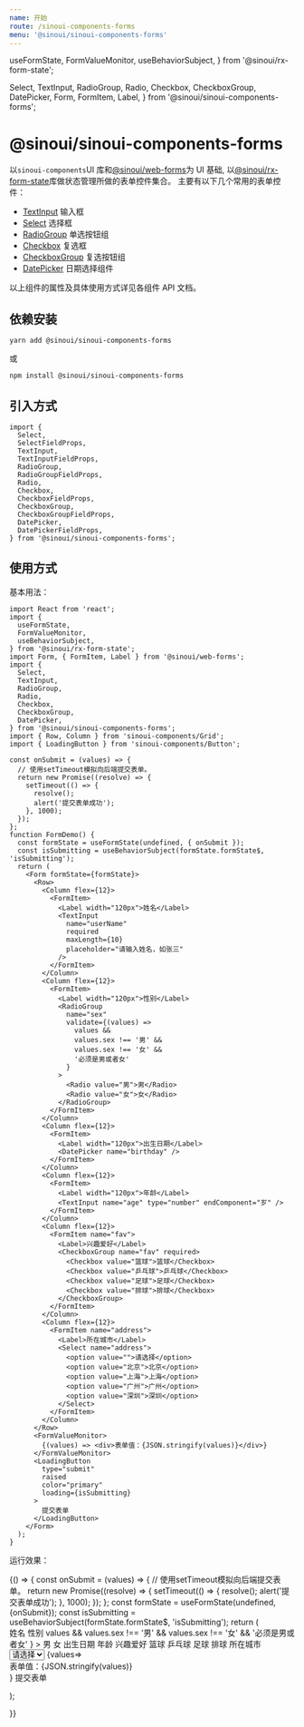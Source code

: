 ```yaml
---
name: 开始
route: /sinoui-components-forms
menu: '@sinoui/sinoui-components-forms'
---
```


  useFormState,
  FormValueMonitor,
  useBehaviorSubject,
} from '@sinoui/rx-form-state';

  Select,
  TextInput,
  RadioGroup,
  Radio,
  Checkbox,
  CheckboxGroup,
  DatePicker,
  Form,
  FormItem,
  Label,
} from '@sinoui/sinoui-components-forms';

# @sinoui/sinoui-components-forms

以`sinoui-components`UI 库和[@sinoui/web-forms](https://github.com/sinoui/sinoui-forms/tree/master/packages/web-forms)为 UI 基础,
以[@sinoui/rx-form-state](https://github.com/sinoui/sinoui-forms/tree/master/packages/rx-form-state)库做状态管理所做的表单控件集合。
主要有以下几个常用的表单控件：

- [TextInput](/text-input) 输入框
- [Select](/select) 选择框
- [RadioGroup](/radio-group) 单选按钮组
- [Checkbox](/checkbox) 复选框
- [CheckboxGroup](/checkbox-group) 复选按钮组
- [DatePicker](/datepicker) 日期选择组件

以上组件的属性及具体使用方式详见各组件 API 文档。

## 依赖安装

```shell
yarn add @sinoui/sinoui-components-forms
```

或

```shell
npm install @sinoui/sinoui-components-forms
```

## 引入方式

```tsx
import {
  Select,
  SelectFieldProps,
  TextInput,
  TextInputFieldProps,
  RadioGroup,
  RadioGroupFieldProps,
  Radio,
  Checkbox,
  CheckboxFieldProps,
  CheckboxGroup,
  CheckboxGroupFieldProps,
  DatePicker,
  DatePickerFieldProps,
} from '@sinoui/sinoui-components-forms';
```

## 使用方式

基本用法：

```tsx
import React from 'react';
import {
  useFormState,
  FormValueMonitor,
  useBehaviorSubject,
} from '@sinoui/rx-form-state';
import Form, { FormItem, Label } from '@sinoui/web-forms';
import {
  Select,
  TextInput,
  RadioGroup,
  Radio,
  Checkbox,
  CheckboxGroup,
  DatePicker,
} from '@sinoui/sinoui-components-forms';
import { Row, Column } from 'sinoui-components/Grid';
import { LoadingButton } from 'sinoui-components/Button';

const onSubmit = (values) => {
  // 使用setTimeout模拟向后端提交表单。
  return new Promise((resolve) => {
    setTimeout(() => {
      resolve();
      alert('提交表单成功');
    }, 1000);
  });
};
function FormDemo() {
  const formState = useFormState(undefined, { onSubmit });
  const isSubmitting = useBehaviorSubject(formState.formState$, 'isSubmitting');
  return (
    <Form formState={formState}>
      <Row>
        <Column flex={12}>
          <FormItem>
            <Label width="120px">姓名</Label>
            <TextInput
              name="userName"
              required
              maxLength={10}
              placeholder="请输入姓名，如张三"
            />
          </FormItem>
        </Column>
        <Column flex={12}>
          <FormItem>
            <Label width="120px">性别</Label>
            <RadioGroup
              name="sex"
              validate={(values) =>
                values &&
                values.sex !== '男' &&
                values.sex !== '女' &&
                '必须是男或者女'
              }
            >
              <Radio value="男">男</Radio>
              <Radio value="女">女</Radio>
            </RadioGroup>
          </FormItem>
        </Column>
        <Column flex={12}>
          <FormItem>
            <Label width="120px">出生日期</Label>
            <DatePicker name="birthday" />
          </FormItem>
        </Column>
        <Column flex={12}>
          <FormItem>
            <Label width="120px">年龄</Label>
            <TextInput name="age" type="number" endComponent="岁" />
          </FormItem>
        </Column>
        <Column flex={12}>
          <FormItem name="fav">
            <Label>兴趣爱好</Label>
            <CheckboxGroup name="fav" required>
              <Checkbox value="篮球">篮球</Checkbox>
              <Checkbox value="乒乓球">乒乓球</Checkbox>
              <Checkbox value="足球">足球</Checkbox>
              <Checkbox value="排球">排球</Checkbox>
            </CheckboxGroup>
          </FormItem>
        </Column>
        <Column flex={12}>
          <FormItem name="address">
            <Label>所在城市</Label>
            <Select name="address">
              <option value="">请选择</option>
              <option value="北京">北京</option>
              <option value="上海">上海</option>
              <option value="广州">广州</option>
              <option value="深圳">深圳</option>
            </Select>
          </FormItem>
        </Column>
      </Row>
      <FormValueMonitor>
        {(values) => <div>表单值：{JSON.stringify(values)}</div>}
      </FormValueMonitor>
      <LoadingButton
        type="submit"
        raised
        color="primary"
        loading={isSubmitting}
      >
        提交表单
      </LoadingButton>
    </Form>
  );
}
```

运行效果：

<Playground>
  {() => {
    const onSubmit = (values) => {
        // 使用setTimeout模拟向后端提交表单。
        return new Promise((resolve) => {
            setTimeout(() => {
             resolve();
            alert('提交表单成功');
            }, 1000);
        });
    };
    const formState = useFormState(undefined,{onSubmit});
    const isSubmitting = useBehaviorSubject(formState.formState$, 'isSubmitting');
    return (
      <Form formState={formState} colon >
        <Row>
          <Column flex={12}>
            <FormItem>
              <Label width="120px">姓名</Label>
              <TextInput
                name="userName"
                required
                maxLength={10}
                placeholder="请输入姓名，如张三"
              />
            </FormItem>
          </Column>
          <Column flex={12}>
            <FormItem>
              <Label width="120px">性别</Label>
              <RadioGroup
              name="sex"
              validate={(values) =>
                values && values.sex !== '男' && values.sex !== '女' && '必须是男或者女'
              }
            >
              <Radio value="男">男</Radio>
              <Radio value="女">女</Radio>
            </RadioGroup>
            </FormItem>
          </Column>
          <Column flex={12}>
            <FormItem>
              <Label width="120px">出生日期</Label>
              <DatePicker name="birthday"/>
            </FormItem>
          </Column>
          <Column flex={12}>
            <FormItem>
              <Label width="120px">年龄</Label>
              <TextInput name="age" type="number" endComponent="岁"/>
            </FormItem>
          </Column>
          <Column flex={12}>
          <FormItem name="fav">
            <Label>兴趣爱好</Label>
            <CheckboxGroup name="fav" required>
              <Checkbox value="篮球">篮球</Checkbox>
              <Checkbox value="乒乓球">乒乓球</Checkbox>
              <Checkbox value="足球">足球</Checkbox>
              <Checkbox value="排球">排球</Checkbox>
            </CheckboxGroup>
          </FormItem>
        </Column>
        <Column flex={12}>
          <FormItem name="address">
            <Label>所在城市</Label>
            <Select name="address">
              <option value="">请选择</option>
              <option value="北京">北京</option>
              <option value="上海">上海</option>
              <option value="广州">广州</option>
              <option value="深圳">深圳</option>
            </Select>
          </FormItem>
        </Column>
        </Row>
        <FormValueMonitor>
            {values=><div>表单值：{JSON.stringify(values)}</div>}
        </FormValueMonitor>
        <LoadingButton type="submit" raised color="primary" loading={isSubmitting} >提交表单</LoadingButton>
      </Form>
    );

}}

</Playground>
